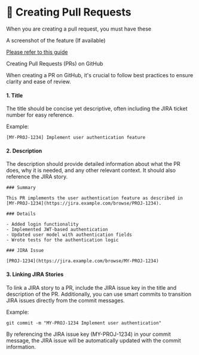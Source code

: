 # 🔀 Creating Pull Requests
When you are creating a pull request, you must have these

A screenshot of the feature (If available)

[Please refer to this guide](https://medium.com/@regondaakhil/best-practices-for-git-branch-naming-conventions-and-pr-creation-on-github-14a451d345dc)

Creating Pull Requests (PRs) on GitHub

When creating a PR on GitHub, it's crucial to follow best practices to ensure clarity and ease of review.
#### 1. Title

The title should be concise yet descriptive, often including the JIRA ticket number for easy reference.

Example:

`[MY-PROJ-1234] Implement user authentication feature`

#### 2. Description

The description should provide detailed information about what the PR does, why it is needed, and any other relevant context. It should also reference the JIRA story.

```
### Summary

This PR implements the user authentication feature as described in [MY-PROJ-1234](https://jira.example.com/browse/PROJ-1234).

### Details

- Added login functionality
- Implemented JWT-based authentication
- Updated user model with authentication fields
- Wrote tests for the authentication logic

### JIRA Issue

[PROJ-1234](https://jira.example.com/browse/MY-PROJ-1234)

```

#### 3. Linking JIRA Stories

To link a JIRA story to a PR, include the JIRA issue key in the title and description of the PR. Additionally, you can use smart commits to transition JIRA issues directly from the commit messages.

Example:

`git commit -m "MY-PROJ-1234 Implement user authentication"`

By referencing the JIRA issue key (MY-PROJ-1234) in your commit message, the JIRA issue will be automatically updated with the commit information.